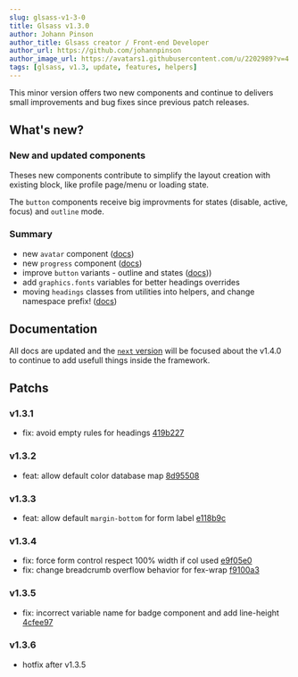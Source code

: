 ```yaml
---
slug: glsass-v1-3-0
title: Glsass v1.3.0
author: Johann Pinson
author_title: Glsass creator / Front-end Developer
author_url: https://github.com/johannpinson
author_image_url: https://avatars1.githubusercontent.com/u/2202989?v=4
tags: [glsass, v1.3, update, features, helpers]
---
```


This minor version offers two new components and continue to delivers small
improvements and bug fixes since previous patch releases.

<!--truncate-->

## What's new?

### New and updated components

Theses new components contribute to simplify the layout creation with existing
block, like profile page/menu or loading state.

The `button` components receive big improvments for states (disable, active,
focus) and `outline` mode.

### Summary

- new `avatar` component ([docs](/docs/components/avatar))
- new `progress` component ([docs](/docs/components/progress))
- improve `button` variants - outline and states
  ([docs](/docs/components/button)))
- add `graphics.fonts` variables for better headings overrides
- moving `headings` classes from utilities into helpers, and change namespace
  prefix! ([docs](/docs/helpers/headings))

## Documentation

All docs are updated and the [`next` version](/versions) will be focused about
the v1.4.0 to continue to add usefull things inside the framework.

## Patchs

### v1.3.1

- fix: avoid empty rules for headings
  [419b227](https://github.com/johannpinson/glsass/commit/419b2276a119d128fbd53b1d73857c67914c85ac)

### v1.3.2

- feat: allow default color database map
  [8d95508](https://github.com/johannpinson/glsass/commit/8d955084e71680fed256febd869381f054022147)

### v1.3.3

- feat: allow default `margin-bottom` for form label
  [e118b9c](https://github.com/johannpinson/glsass/commit/e118b9cfe3ca0d7d3d6f06857cac5b68218f1456)

### v1.3.4

- fix: force form control respect 100% width if col used
  [e9f05e0](https://github.com/johannpinson/glsass/commit/e9f05e054537c83012f423815726107948fb5e45)
- fix: change breadcrumb overflow behavior for fex-wrap
  [f9100a3](https://github.com/johannpinson/glsass/commit/f9100a38464e55dac2aab88a970500c9f5fd41c9)

### v1.3.5

- fix: incorrect variable name for badge component and add line-height
  [4cfee97](https://github.com/johannpinson/glsass/commit/4cfee97b5a6c9ba532c41a4e0041f12872a1e120)

### v1.3.6

- hotfix after v1.3.5

